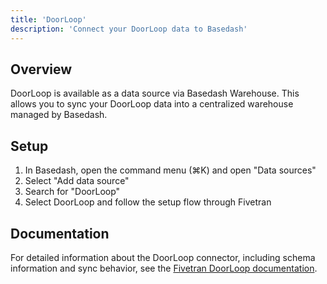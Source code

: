 ```yaml
---
title: 'DoorLoop'
description: 'Connect your DoorLoop data to Basedash'
---
```


## Overview

DoorLoop is available as a data source via Basedash Warehouse. This allows you to sync your DoorLoop data into a centralized warehouse managed by Basedash.

## Setup

1. In Basedash, open the command menu (⌘K) and open "Data sources"
2. Select "Add data source"
3. Search for "DoorLoop"
4. Select DoorLoop and follow the setup flow through Fivetran

## Documentation

For detailed information about the DoorLoop connector, including schema information and sync behavior, see the [Fivetran DoorLoop documentation](https://fivetran.com/docs/connectors/applications/doorloop).
